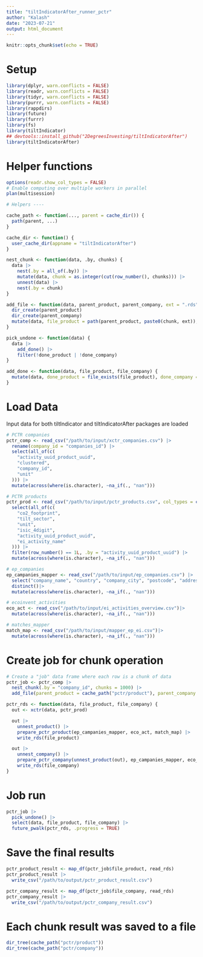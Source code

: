 ```yaml
---
title: "tiltIndicatorAfter_runner_pctr"
author: "Kalash"
date: "2023-07-21"
output: html_document
---
```


```r
knitr::opts_chunk$set(echo = TRUE)
```

# Setup
```r
library(dplyr, warn.conflicts = FALSE)
library(readr, warn.conflicts = FALSE)
library(tidyr, warn.conflicts = FALSE)
library(purrr, warn.conflicts = FALSE)
library(rappdirs)
library(future)
library(furrr)
library(fs)
library(tiltIndicator)
## devtools::install_github("2DegreesInvesting/tiltIndicatorAfter")
library(tiltIndicatorAfter)
```

# Helper functions

```r
options(readr.show_col_types = FALSE)
# Enable computing over multiple workers in parallel
plan(multisession)

# Helpers ----

cache_path <- function(..., parent = cache_dir()) {
  path(parent, ...)
}

cache_dir <- function() {
  user_cache_dir(appname = "tiltIndicatorAfter")
}

nest_chunk <- function(data, .by, chunks) {
  data |>
    nest(.by = all_of(.by)) |>
    mutate(data, chunk = as.integer(cut(row_number(), chunks))) |>
    unnest(data) |>
    nest(.by = chunk)
}

add_file <- function(data, parent_product, parent_company, ext = ".rds") {
  dir_create(parent_product)
  dir_create(parent_company)
  mutate(data, file_product = path(parent_product, paste0(chunk, ext)), file_company = path(parent_company, paste0(chunk, ext)))
}

pick_undone <- function(data) {
  data |>
    add_done() |>
    filter(!done_product | !done_company)
}

add_done <- function(data, file_product, file_company) {
  mutate(data, done_product = file_exists(file_product), done_company = file_exists(file_company))
}

```

# Load Data

Input data for both tiltIndicator and tiltIndicatorAfter packages are loaded

```r
# PCTR companies
pctr_comp <- read_csv("/path/to/input/xctr_companies.csv") |>
  rename(company_id = "companies_id") |>
  select(all_of(c(
    "activity_uuid_product_uuid",
    "clustered",
    "company_id",
    "unit"
  ))) |>
  mutate(across(where(is.character), ~na_if(., "nan")))

# PCTR products
pctr_prod <- read_csv("/path/to/input/pctr_products.csv", col_types = cols(isic_4digit = col_character()), show_col_types = FALSE) |>
  select(all_of(c(
    "co2_footprint",
    "tilt_sector",
    "unit",
    "isic_4digit",
    "activity_uuid_product_uuid",
    "ei_activity_name"
  ))) |>
  filter(row_number() == 1L, .by = "activity_uuid_product_uuid") |>
  mutate(across(where(is.character), ~na_if(., "nan")))

# ep_companies
ep_campanies_mapper <- read_csv("/path/to/input/ep_companies.csv") |>
  select("company_name", "country", "company_city", "postcode", "address", "main_activity", "companies_id") |>
  distinct()|>
  mutate(across(where(is.character), ~na_if(., "nan")))

# ecoinvent_activities
eco_act <- read_csv("/path/to/input/ei_activities_overview.csv")|>
  mutate(across(where(is.character), ~na_if(., "nan")))

# matches_mapper
match_map <- read_csv("/path/to/input/mapper_ep_ei.csv")|>
  mutate(across(where(is.character), ~na_if(., "nan")))

```

# Create job for chunk operation

```r
# Create a "job" data frame where each row is a chunk of data
pctr_job <- pctr_comp |>
  nest_chunk(.by = "company_id", chunks = 1000) |>
  add_file(parent_product = cache_path("pctr/product"), parent_company = cache_path("pctr/company"))

pctr_rds <- function(data, file_product, file_company) {
  out <- xctr(data, pctr_prod)

  out |>
    unnest_product() |>
    prepare_pctr_product(ep_campanies_mapper, eco_act, match_map) |>
    write_rds(file_product)

  out |>
    unnest_company() |>
    prepare_pctr_company(unnest_product(out), ep_campanies_mapper, eco_act, match_map) |>
    write_rds(file_company)
}
```

# Job run

```r
pctr_job |>
  pick_undone() |>
  select(data, file_product, file_company) |>
  future_pwalk(pctr_rds, .progress = TRUE)
```

# Save the final results

```r
pctr_product_result <- map_df(pctr_job$file_product, read_rds)
pctr_product_result |>
  write_csv("/path/to/output/pctr_product_result.csv")

pctr_company_result <- map_df(pctr_job$file_company, read_rds)
pctr_company_result |>
  write_csv("/path/to/output/pctr_company_result.csv")
```

# Each chunk result was saved to a file

```r
dir_tree(cache_path("pctr/product"))
dir_tree(cache_path("pctr/company"))
```
